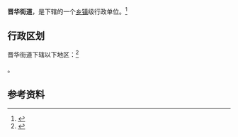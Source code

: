 {{中国乡级行政区
|景观照片文件名 = 
|景观照片描述 = 
|汉语拼音 = 
|其他语言 = 
|其他语言名称 = 
|旧称 = 
|地名出处 = 
|位置图文件名 = 
|位置图描述 = 
|自定义图片= 
|建置时间 = 
|政府驻地 = 
|毗邻 = 
|总面积 = 
|总人口 = 
|总人口年份 = 
|户籍人口 = 
|户籍人口年份 = 
|常住人口 = 
|常住人口年份 = 
|人口密度 = 
|GDP = 
|GDP年份 = 
|邮政编码 = 
|电话区号 = 354
|官方网站 = 
|网站名称 = 
|14/07/02/009/000}}

'''晋华街道'''，是{{PRC admin/fullname|14/07/02/009/000|3}}下辖的一个[[乡镇|乡镇]]级行政单位。<ref>{{PRC admin/ref sgc|{{PRC admin/parent|14/07/02/009/000}}}}</ref>

== 行政区划 ==

晋华街道下辖以下地区：<ref>{{PRC admin/ref sgc|14/07/02/009/000}}</ref>

{{PRC admin/children|14/07/02/009/000}}。

== 参考资料 ==

{{reflist}}

{{行政区划小作品}}
{{PRC admin/navcat|14/07/02/009/000}}
